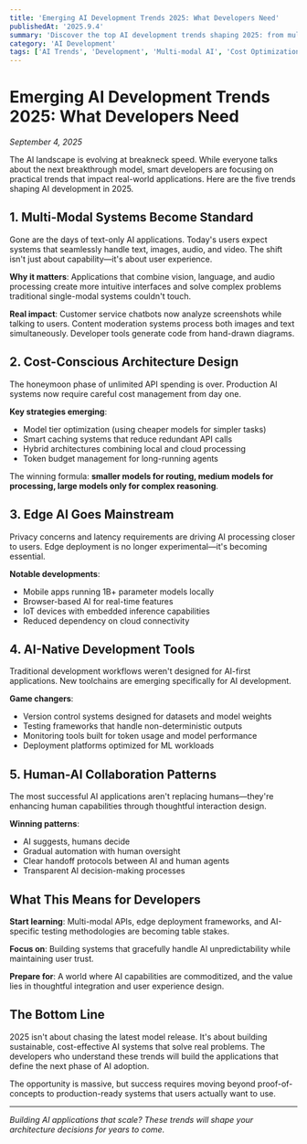 ```yaml
---
title: 'Emerging AI Development Trends 2025: What Developers Need'
publishedAt: '2025.9.4'
summary: 'Discover the top AI development trends shaping 2025: from multi-modal systems to cost-effective deployment strategies that every developer should know.'
category: 'AI Development'
tags: ['AI Trends', 'Development', 'Multi-modal AI', 'Cost Optimization', 'Production AI', 'Developer Tools', 'Machine Learning']
---
```


# Emerging AI Development Trends 2025: What Developers Need

*September 4, 2025*

The AI landscape is evolving at breakneck speed. While everyone talks about the next breakthrough model, smart developers are focusing on practical trends that impact real-world applications. Here are the five trends shaping AI development in 2025.

## 1. Multi-Modal Systems Become Standard

Gone are the days of text-only AI applications. Today's users expect systems that seamlessly handle text, images, audio, and video. The shift isn't just about capability—it's about user experience.

**Why it matters**: Applications that combine vision, language, and audio processing create more intuitive interfaces and solve complex problems traditional single-modal systems couldn't touch.

**Real impact**: Customer service chatbots now analyze screenshots while talking to users. Content moderation systems process both images and text simultaneously. Developer tools generate code from hand-drawn diagrams.

## 2. Cost-Conscious Architecture Design

The honeymoon phase of unlimited API spending is over. Production AI systems now require careful cost management from day one.

**Key strategies emerging**:
- Model tier optimization (using cheaper models for simpler tasks)
- Smart caching systems that reduce redundant API calls
- Hybrid architectures combining local and cloud processing
- Token budget management for long-running agents

The winning formula: **smaller models for routing, medium models for processing, large models only for complex reasoning**.

## 3. Edge AI Goes Mainstream

Privacy concerns and latency requirements are driving AI processing closer to users. Edge deployment is no longer experimental—it's becoming essential.

**Notable developments**:
- Mobile apps running 1B+ parameter models locally
- Browser-based AI for real-time features
- IoT devices with embedded inference capabilities
- Reduced dependency on cloud connectivity

## 4. AI-Native Development Tools

Traditional development workflows weren't designed for AI-first applications. New toolchains are emerging specifically for AI development.

**Game changers**:
- Version control systems designed for datasets and model weights
- Testing frameworks that handle non-deterministic outputs
- Monitoring tools built for token usage and model performance
- Deployment platforms optimized for ML workloads

## 5. Human-AI Collaboration Patterns

The most successful AI applications aren't replacing humans—they're enhancing human capabilities through thoughtful interaction design.

**Winning patterns**:
- AI suggests, humans decide
- Gradual automation with human oversight
- Clear handoff protocols between AI and human agents
- Transparent AI decision-making processes

## What This Means for Developers

**Start learning**: Multi-modal APIs, edge deployment frameworks, and AI-specific testing methodologies are becoming table stakes.

**Focus on**: Building systems that gracefully handle AI unpredictability while maintaining user trust.

**Prepare for**: A world where AI capabilities are commoditized, and the value lies in thoughtful integration and user experience design.

## The Bottom Line

2025 isn't about chasing the latest model release. It's about building sustainable, cost-effective AI systems that solve real problems. The developers who understand these trends will build the applications that define the next phase of AI adoption.

The opportunity is massive, but success requires moving beyond proof-of-concepts to production-ready systems that users actually want to use.

---

*Building AI applications that scale? These trends will shape your architecture decisions for years to come.*
